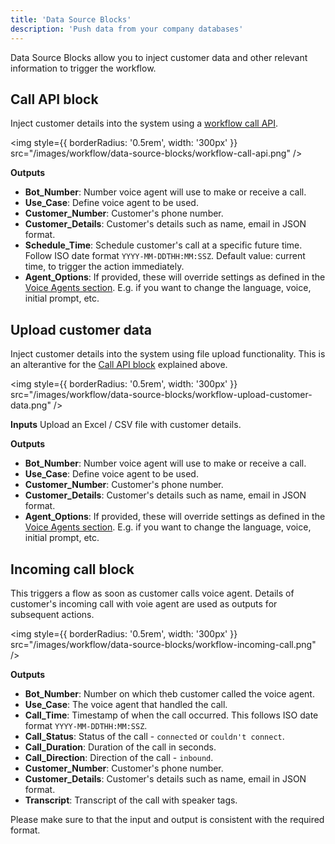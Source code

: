 ```yaml
---
title: 'Data Source Blocks'
description: 'Push data from your company databases'
---
```


Data Source Blocks allow you to inject customer data and other relevant information to trigger the workflow.

## Call API block
Inject customer details into the system using a [workflow call API](/api-reference/workflow/trigger).

<img
  style={{ borderRadius: '0.5rem', width: '300px' }}
  src="/images/workflow/data-source-blocks/workflow-call-api.png"
/>

**Outputs**
- **Bot_Number**: Number voice agent will use to make or receive a call.
- **Use_Case**: Define voice agent to be used.
- **Customer_Number**: Customer's phone number.
- **Customer_Details**: Customer's details such as name, email in JSON format.
- **Schedule_Time**: Schedule customer's call at a specific future time. Follow ISO date format `YYYY-MM-DDTHH:MM:SSZ`. Default value: current time, to trigger the action immediately.
- **Agent_Options**: If provided, these will override settings as defined in the [Voice Agents section](/voice-agents/prompting). E.g. if you want to change the language, voice, initial prompt, etc.

## Upload customer data
Inject customer details into the system using file upload functionality. This is an alterantive for the [Call API block](#call-api-block) explained above. 

<img
  style={{ borderRadius: '0.5rem', width: '300px' }}
  src="/images/workflow/data-source-blocks/workflow-upload-customer-data.png"
/>

**Inputs**
Upload an Excel / CSV file with customer details.

**Outputs**
- **Bot_Number**: Number voice agent will use to make or receive a call.
- **Use_Case**: Define voice agent to be used.
- **Customer_Number**: Customer's phone number.
- **Customer_Details**: Customer's details such as name, email in JSON format.
- **Agent_Options**: If provided, these will override settings as defined in the [Voice Agents section](/voice-agents/prompting). E.g. if you want to change the language, voice, initial prompt, etc.

## Incoming call block
This triggers a flow as soon as customer calls voice agent. Details of customer's incoming call with voie agent are used as outputs for subsequent actions.

<img
  style={{ borderRadius: '0.5rem', width: '300px' }}
  src="/images/workflow/data-source-blocks/workflow-incoming-call.png"
/>

**Outputs**
- **Bot_Number**: Number on which theb customer called the voice agent.
- **Use_Case**: The voice agent that handled the call.
- **Call_Time**: Timestamp of when the call occurred. This follows ISO date format `YYYY-MM-DDTHH:MM:SSZ`.
- **Call_Status**: Status of the call - `connected` or `couldn't connect`.
- **Call_Duration**: Duration of the call in seconds.
- **Call_Direction**: Direction of the call - `inbound`.
- **Customer_Number**: Customer's phone number.
- **Customer_Details**: Customer's details such as name, email in JSON format.
- **Transcript**: Transcript of the call with speaker tags.

<Tip>
Please make sure to that the input and output is consistent with the required format.
</Tip>
